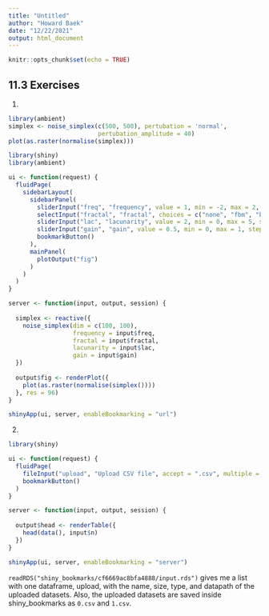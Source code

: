 ```yaml
---
title: "Untitled"
author: "Howard Baek"
date: "12/22/2021"
output: html_document
---
```


```r
knitr::opts_chunk$set(echo = TRUE)
```


## 11.3 Exercises

1.
```r
library(ambient)
simplex <- noise_simplex(c(500, 500), pertubation = 'normal', 
                         pertubation_amplitude = 40)
plot(as.raster(normalise(simplex)))
```

```r
library(shiny)
library(ambient)

ui <- function(request) {
  fluidPage(
    sidebarLayout(
      sidebarPanel(
        sliderInput("freq", "frequency", value = 1, min = -2, max = 2, step = 0.01),
        selectInput("fractal", "fractal", choices = c("none", "fbm", "billow", "rigid-multi"), selected = "fbm"),
        sliderInput("lac", "lacunarity", value = 2, min = 0, max = 5, step = 0.001),
        sliderInput("gain", "gain", value = 0.5, min = 0, max = 1, step = 0.001),
        bookmarkButton()
      ),
      mainPanel(
        plotOutput("fig")
      )
    )
  )
}

server <- function(input, output, session) {
  
  simplex <- reactive({ 
    noise_simplex(dim = c(100, 100),
                  frequency = input$freq,
                  fractal = input$fractal,
                  lacunarity = input$lac,
                  gain = input$gain)
  })
  
  output$fig <- renderPlot({
    plot(as.raster(normalise(simplex())))
  }, res = 96)
}

shinyApp(ui, server, enableBookmarking = "url")
```



2. 
```r
library(shiny)

ui <- function(request) {
  fluidPage(
    fileInput("upload", "Upload CSV file", accept = ".csv", multiple = TRUE),
    bookmarkButton()
  )
}

server <- function(input, output, session) {
  
  output$head <- renderTable({
    head(data(), input$n)
  })
}

shinyApp(ui, server, enableBookmarking = "server")
```

`readRDS("shiny_bookmarks/cf6669ac8bfa4888/input.rds")` gives me a list with one dataframe, upload, with the name, size, type, and datapath of the uploaded datasets. Also, the uploaded datasets are saved inside shiny_bookmarks as `0.csv` and `1.csv`.

